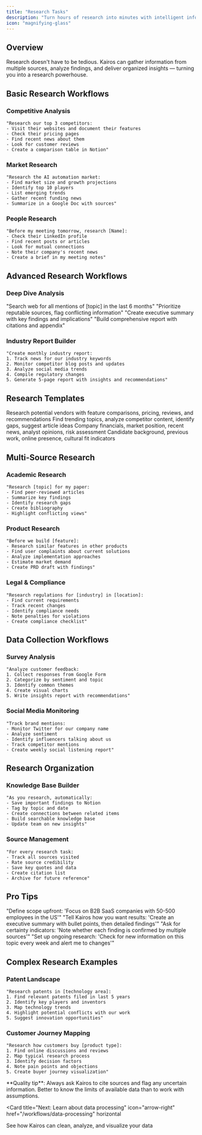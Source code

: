 ```yaml
---
title: "Research Tasks"
description: "Turn hours of research into minutes with intelligent information gathering"
icon: "magnifying-glass"
---
```


## Overview

Research doesn't have to be tedious. Kairos can gather information from multiple sources, analyze findings, and deliver organized insights — turning you into a research powerhouse.

## Basic Research Workflows

### Competitive Analysis

```text
"Research our top 3 competitors:
- Visit their websites and document their features
- Check their pricing pages
- Find recent news about them
- Look for customer reviews
- Create a comparison table in Notion"
```

### Market Research

```text
"Research the AI automation market:
- Find market size and growth projections
- Identify top 10 players
- List emerging trends
- Gather recent funding news
- Summarize in a Google Doc with sources"
```

### People Research

```text
"Before my meeting tomorrow, research [Name]:
- Check their LinkedIn profile
- Find recent posts or articles
- Look for mutual connections
- Note their company's recent news
- Create a brief in my meeting notes"
```

## Advanced Research Workflows

### Deep Dive Analysis

<Steps>
  <Step title="Initial Sweep">
    "Search web for all mentions of [topic] in the last 6 months"
  </Step>
  
  <Step title="Source Verification">
    "Prioritize reputable sources, flag conflicting information"
  </Step>
  
  <Step title="Synthesis">
    "Create executive summary with key findings and implications"
  </Step>
  
  <Step title="Documentation">
    "Build comprehensive report with citations and appendix"
  </Step>
</Steps>

### Industry Report Builder

```text
"Create monthly industry report:
1. Track news for our industry keywords
2. Monitor competitor blog posts and updates
3. Analyze social media trends
4. Compile regulatory changes
5. Generate 5-page report with insights and recommendations"
```

## Research Templates

<CardGroup cols={2}>
  <Card title="Vendor Evaluation" icon="scale-balanced">
    Research potential vendors with feature comparisons, pricing, reviews, and recommendations
  </Card>
  
  <Card title="Content Ideas" icon="lightbulb">
    Find trending topics, analyze competitor content, identify gaps, suggest article ideas
  </Card>
  
  <Card title="Investment Research" icon="chart-line">
    Company financials, market position, recent news, analyst opinions, risk assessment
  </Card>
  
  <Card title="Hiring Research" icon="user-check">
    Candidate background, previous work, online presence, cultural fit indicators
  </Card>
</CardGroup>

## Multi-Source Research

### Academic Research

```text
"Research [topic] for my paper:
- Find peer-reviewed articles
- Summarize key findings
- Identify research gaps
- Create bibliography
- Highlight conflicting views"
```

### Product Research

```text
"Before we build [feature]:
- Research similar features in other products
- Find user complaints about current solutions
- Analyze implementation approaches
- Estimate market demand
- Create PRD draft with findings"
```

### Legal & Compliance

```text
"Research regulations for [industry] in [location]:
- Find current requirements
- Track recent changes
- Identify compliance needs
- Note penalties for violations
- Create compliance checklist"
```

## Data Collection Workflows

### Survey Analysis

```text
"Analyze customer feedback:
1. Collect responses from Google Form
2. Categorize by sentiment and topic
3. Identify common themes
4. Create visual charts
5. Write insights report with recommendations"
```

### Social Media Monitoring

```text
"Track brand mentions:
- Monitor Twitter for our company name
- Analyze sentiment
- Identify influencers talking about us
- Track competitor mentions
- Create weekly social listening report"
```

## Research Organization

### Knowledge Base Builder

```text
"As you research, automatically:
- Save important findings to Notion
- Tag by topic and date
- Create connections between related items
- Build searchable knowledge base
- Update team on new insights"
```

### Source Management

```text
"For every research task:
- Track all sources visited
- Rate source credibility
- Save key quotes and data
- Create citation list
- Archive for future reference"
```

## Pro Tips

<AccordionGroup>
  <Accordion title="Set research boundaries">
    "Define scope upfront: 'Focus on B2B SaaS companies with 50-500 employees in the US'"
  </Accordion>
  
  <Accordion title="Specify output format">
    "Tell Kairos how you want results: 'Create an executive summary with bullet points, then detailed findings'"
  </Accordion>
  
  <Accordion title="Request confidence levels">
    "Ask for certainty indicators: 'Note whether each finding is confirmed by multiple sources'"
  </Accordion>
  
  <Accordion title="Enable continuous monitoring">
    "Set up ongoing research: 'Check for new information on this topic every week and alert me to changes'"
  </Accordion>
</AccordionGroup>

## Complex Research Examples

### Patent Landscape

```text
"Research patents in [technology area]:
1. Find relevant patents filed in last 5 years
2. Identify key players and inventors
3. Map technology trends
4. Highlight potential conflicts with our work
5. Suggest innovation opportunities"
```

### Customer Journey Mapping

```text
"Research how customers buy [product type]:
1. Find online discussions and reviews
2. Map typical research process
3. Identify decision factors
4. Note pain points and objections
5. Create buyer journey visualization"
```

<Note>
  **Quality tip**: Always ask Kairos to cite sources and flag any uncertain information. Better to know the limits of available data than to work with assumptions.
</Note>

<Card
  title="Next: Learn about data processing"
  icon="arrow-right"
  href="/workflows/data-processing"
  horizontal
>
  See how Kairos can clean, analyze, and visualize your data
</Card>
